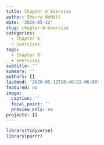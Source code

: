 ```yaml
---
title: Chapter 6 Exercise
author: Sherry WeMott
date: '2020-05-12'
slug: chapter-6-exercise
categories:
  - Chapter 6
  - exercises
tags:
  - Chapter 6
  - exercises
subtitle: ''
summary: ''
authors: []
lastmod: '2020-05-12T10:46:22-06:00'
featured: no
image:
  caption: ''
  focal_point: ''
  preview_only: no
projects: []
---
```

```r
library(tidyverse)
library(purrr)
```
